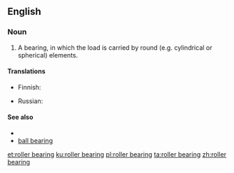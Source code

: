 ==English==

===Noun===
{{en-noun|head=[[roller]] [[bearing]]}}

# A bearing, in which the load is carried by round (e.g. cylindrical or spherical) elements.

====Translations====
{{trans-top|type of bearing}}
* Finnish: {{t+|fi|vierintälaakeri}}
{{trans-mid}}
* Russian: {{t|ru|ро́ликовый подши́пник|m}}
{{trans-bottom}}

====See also====
* {{pedialite|Rolling-element bearing}}
* [[ball bearing]]

[[et:roller bearing]]
[[ku:roller bearing]]
[[pl:roller bearing]]
[[ta:roller bearing]]
[[zh:roller bearing]]